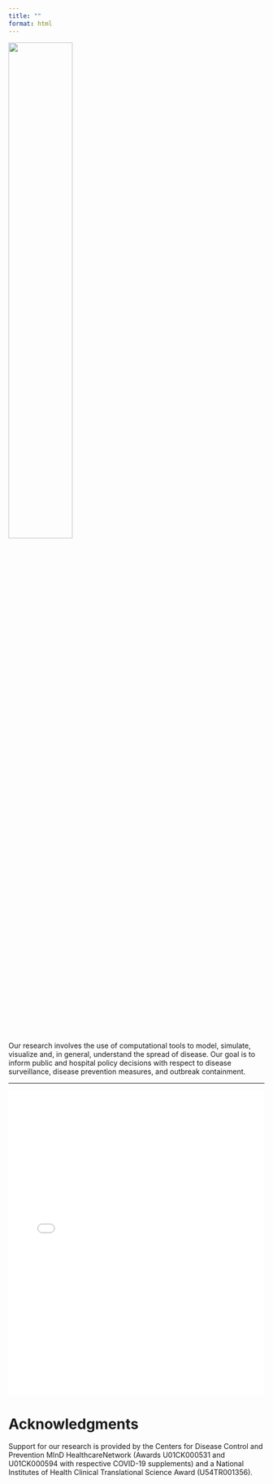 ```yaml
---
title: ""
format: html
---
```


<!-- ![](img/compepialt.png){fig-align="center" width=50%} -->
![](img/compepi.png){fig-align="center" width=50%}

Our research involves the use of computational tools to model, simulate, visualize and, in general, understand the spread of disease. Our goal is to inform public and hospital policy decisions with respect to disease surveillance, disease prevention measures, and outbreak containment.

------------------------------------------------------------------------

```{=html}
<iframe src="compepi_highlights.html" width="100%" height="600px" style="border:none;"></iframe>
```


<h1>Acknowledgments</h1>

Support for our research is provided by the Centers for Disease Control and Prevention MInD HealthcareNetwork (Awards U01CK000531 and U01CK000594 with respective COVID-19 supplements) and a National Institutes of Health Clinical Translational Science Award (U54TR001356).



